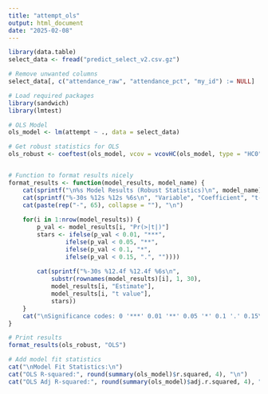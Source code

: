 ```yaml
---
title: "attempt_ols"
output: html_document
date: "2025-02-08"
---
```



```r
library(data.table)   
select_data <- fread("predict_select_v2.csv.gz")

# Remove unwanted columns
select_data[, c("attendance_raw", "attendance_pct", "my_id") := NULL]
```


```r
# Load required packages
library(sandwich)
library(lmtest)

# OLS Model
ols_model <- lm(attempt ~ ., data = select_data)

# Get robust statistics for OLS
ols_robust <- coeftest(ols_model, vcov = vcovHC(ols_model, type = "HC0"))


# Function to format results nicely
format_results <- function(model_results, model_name) {
    cat(sprintf("\n%s Model Results (Robust Statistics)\n", model_name))
    cat(sprintf("%-30s %12s %12s %6s\n", "Variable", "Coefficient", "t-value", "Sig"))
    cat(paste(rep("-", 65), collapse = ""), "\n")
    
    for(i in 1:nrow(model_results)) {
        p_val <- model_results[i, "Pr(>|t|)"]
        stars <- ifelse(p_val < 0.01, "***",
                ifelse(p_val < 0.05, "**",
                ifelse(p_val < 0.1, "*",
                ifelse(p_val < 0.15, ".", ""))))
        
        cat(sprintf("%-30s %12.4f %12.4f %6s\n",
            substr(rownames(model_results)[i], 1, 30),
            model_results[i, "Estimate"],
            model_results[i, "t value"],
            stars))
    }
    cat("\nSignificance codes: 0 '***' 0.01 '**' 0.05 '*' 0.1 '.' 0.15\n")
}

# Print results
format_results(ols_robust, "OLS")

# Add model fit statistics
cat("\nModel Fit Statistics:\n")
cat("OLS R-squared:", round(summary(ols_model)$r.squared, 4), "\n")
cat("OLS Adj R-squared:", round(summary(ols_model)$adj.r.squared, 4), "\n")
```




